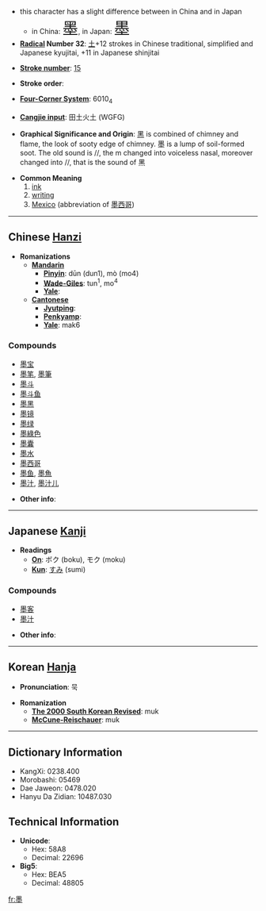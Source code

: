 *this character has a slight difference between in China and in Japan
**in China: <font size="6"><font lang="zh">墨</font></font>, in Japan: <font size="6"><font lang="ja">墨</font></font>
* '''[[Wiktionary:Chinese radical index| Radical]] Number 32''': [[Wiktionary:Chinese radical index 土|土]]+12 strokes in Chinese traditional, simplified and Japanese kyujitai, +11 in Japanese shinjitai

* '''[[Wiktionary:Chinese total strokes index|Stroke number]]''': [[Wiktionary:Chinese total strokes index 15|15]]

* '''Stroke order''': 

* '''[[Wiktionary:Chinese four corner index|Four-Corner System]]''': 6010<sub>4</sub>

* '''[[Wiktionary:Chinese Cangjie index|Cangjie input]]''': 田土火土 (WGFG)

* '''Graphical Significance and Origin''': [[黑]] is combined of chimney and flame, the look of sooty edge of chimney. 墨 is a lump of soil-formed soot. The old sound is /{{IPAchar|mək}}/, the m changed into voiceless nasal, moreover changed into /{{IPAchar|hək}}/, that is the sound of 黑

* '''Common Meaning'''
*# [[ink]]
*# [[writing]]
*# [[Mexico]] (abbreviation of [[墨西哥]])

----

== Chinese [[Hanzi]] ==

* '''Romanizations'''
** '''[[Mandarin]]'''
*** '''[[Pinyin]]''': dūn (dun1), mò (mo4)
*** '''[[Wade-Giles]]''': tun<sup>1</sup>, mo<sup>4</sup>
*** '''[[Yale]]''': 
** '''[[Cantonese]]'''
*** '''[[Jyutping]]''':
*** '''[[Penkyamp]]''': 
*** '''[[Yale]]''': mak6

===Compounds===
*[[墨宝]]
*[[墨笔]], [[墨筆]]
*[[墨斗]]
*[[墨斗鱼]]
*[[墨黑]]
*[[墨镜]]
*[[墨绿]]
*[[墨綠色]]
*[[墨囊]]
*[[墨水]]
*[[墨西哥]]
*[[墨鱼]], [[墨魚]]
*[[墨汁]], [[墨汁儿]]

* '''Other info''': 

----

== Japanese [[Kanji]] ==

* '''Readings'''
** '''[[On]]''': ボク (boku), モク (moku)
** '''[[Kun]]''': [[すみ]] (sumi)

===Compounds===
*[[墨客]]
*[[墨汁]]

* '''Other info''':  

----

== Korean [[Hanja]] ==

* '''Pronunciation''': 묵

* '''Romanization'''
** '''[[The 2000 South Korean Revised Romanization|The 2000 South Korean Revised]]''': muk
** '''[[McCune-Reischauer]]''': muk

----

== Dictionary Information ==

* KangXi: 0238.400
* Morobashi: 05469
* Dae Jaweon: 0478.020
* Hanyu Da Zidian: 10487.030

== Technical Information ==

* '''Unicode''':
** Hex: 58A8
** Decimal: 22696
* '''Big5''':
** Hex: BEA5
** Decimal: 48805

[[fr:墨]]
